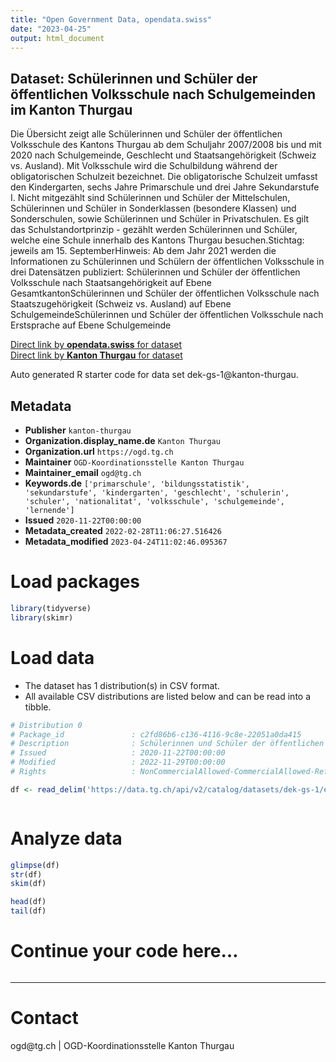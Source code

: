 ```yaml
---
title: "Open Government Data, opendata.swiss"
date: "2023-04-25"
output: html_document
---
```


## Dataset: Schülerinnen und Schüler der öffentlichen Volksschule nach Schulgemeinden im Kanton Thurgau

Die Übersicht zeigt alle Schülerinnen und Schüler der öffentlichen Volksschule des Kantons Thurgau ab dem Schuljahr 2007/2008 bis und mit 2020 nach Schulgemeinde, Geschlecht und Staatsangehörigkeit (Schweiz vs. Ausland). Mit Volksschule wird die Schulbildung während der obligatorischen Schulzeit bezeichnet. Die obligatorische Schulzeit umfasst den Kindergarten, sechs Jahre Primarschule und drei Jahre Sekundarstufe I. Nicht mitgezählt sind Schülerinnen und Schüler der Mittelschulen, Schülerinnen und Schüler in Sonderklassen (besondere Klassen) und Sonderschulen, sowie Schülerinnen und Schüler in Privatschulen. Es gilt das Schulstandortprinzip - gezählt werden Schülerinnen und Schüler, welche eine Schule innerhalb des Kantons Thurgau besuchen.Stichtag: jeweils am 15. SeptemberHinweis: Ab dem Jahr 2021 werden die Informationen zu Schülerinnen und Schülern der öffentlichen Volksschule in drei Datensätzen publiziert: Schülerinnen und Schüler der öffentlichen Volksschule nach Staatsangehörigkeit auf Ebene GesamtkantonSchülerinnen und Schüler der öffentlichen Volksschule nach Staatszugehörigkeit (Schweiz vs. Ausland) auf Ebene SchulgemeindeSchülerinnen und Schüler der öffentlichen Volksschule nach Erstsprache auf Ebene Schulgemeinde

[Direct link by **opendata.swiss** for dataset](https://opendata.swiss/de/dataset/lernende-der-offentlichen-volksschule-nach-schulgemeinden-im-kanton-thurgau)<br>
[Direct link by **Kanton Thurgau** for dataset](https://data.tg.ch/explore/dataset/dek-gs-1/)

Auto generated R starter code for data set dek-gs-1@kanton-thurgau.

## Metadata

- **Publisher** `kanton-thurgau`
- **Organization.display_name.de** `Kanton Thurgau`
- **Organization.url** `https://ogd.tg.ch`
- **Maintainer** `OGD-Koordinationsstelle Kanton Thurgau`
- **Maintainer_email** `ogd@tg.ch`
- **Keywords.de** `['primarschule', 'bildungsstatistik', 'sekundarstufe', 'kindergarten', 'geschlecht', 'schulerin', 'schuler', 'nationalitat', 'volksschule', 'schulgemeinde', 'lernende']`
- **Issued** `2020-11-22T00:00:00`
- **Metadata_created** `2022-02-28T11:06:27.516426`
- **Metadata_modified** `2023-04-24T11:02:46.095367`


# Load packages

```r

library(tidyverse)
library(skimr)

```

# Load data

-   The dataset has 1 distribution(s) in CSV format.
-   All available CSV distributions are listed below and can be read into a tibble.

```r

# Distribution 0
# Package_id               : c2fd86b6-c136-4116-9c8e-22051a0da415
# Description              : Schülerinnen und Schüler der öffentlichen Volksschule nach Schulgemeinden im Kanton Thurgau (csv)
# Issued                   : 2020-11-22T00:00:00
# Modified                 : 2022-11-29T00:00:00
# Rights                   : NonCommercialAllowed-CommercialAllowed-ReferenceRequired

df <- read_delim('https://data.tg.ch/api/v2/catalog/datasets/dek-gs-1/exports/csv')



```

# Analyze data

```r

glimpse(df)
str(df)
skim(df)

head(df)
tail(df)

```

# Continue your code here...

```r

```

------------------------------------------------------------------------

# Contact

ogd@tg.ch | OGD-Koordinationsstelle Kanton Thurgau
